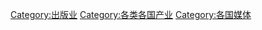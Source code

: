 {{Categories by country|nocat}}

[[Category:出版业|Category:出版业]]
[[Category:各类各国产业|Category:各类各国产业]]
[[Category:各国媒体|Category:各国媒体]]